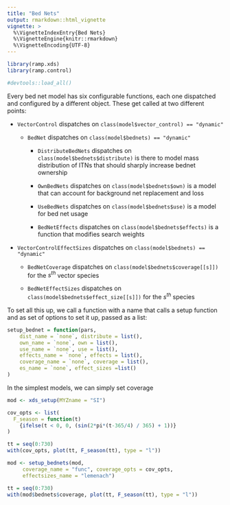 ```yaml
---
title: "Bed Nets"
output: rmarkdown::html_vignette
vignette: >
  %\VignetteIndexEntry{Bed Nets}
  %\VignetteEngine{knitr::rmarkdown}
  %\VignetteEncoding{UTF-8}
---
```


```r
library(ramp.xds)
library(ramp.control)
```

```r
#devtools::load_all()
```

Every bed net model has six configurable functions, each one dispatched and configured by a different object. These get called at two different points:  

- `VectorControl` dispatches on `class(model$vector_control) == "dynamic"` 

    - `BedNet` dispatches on `class(model$bednets) == "dynamic"` 
    
        -  `DistributeBedNets` dispatches on `class(model$bednets$distribute)` is there to model mass distribution of ITNs that should sharply increase bednet ownership 
        
        -  `OwnBedNets` dispatches on `class(model$bednets$own)` is a model that can account for background net replacement and loss 
        
        -  `UseBedNets` dispatches on  `class(model$bednets$use)` is a model for bed net usage 
        
        -  `BedNetEffects` dispatches on  `class(model$bednets$effects)` is a function that modifies search weights
        
- `VectorControlEffectSizes` dispatches on `class(model$bednets) == "dynamic"` 

    - `BedNetCoverage` dispatches on `class(model$bednets$coverage[[s]])` for the $s^{th}$ vector species 
    
    - `BedNetEffectSizes` dispatches on `class(model$bednets$effect_size[[s]])` for the $s^{th}$ species 

To set all this up, we call a function with a name that calls a setup function and as set of options to set it up, passed as a list:

```r
setup_bednet = function(pars, 
    dist_name = `none`, distribute = list(),
    own_name = `none`, own = list(), 
    use_name = `none`, use = list(), 
    effects_name = `none`, effects = list(), 
    coverage_name = `none`, coverage = list(),
    es_name = `none`, effect_sizes =list()
)
```


In the simplest models, we can simply set coverage 

```r
mod <- xds_setup(MYZname = "SI")
```

```r
cov_opts <- list(
  F_season = function(t)
    {ifelse(t < 0, 0, (sin(2*pi*(t-365/4) / 365) + 1))}
)
```

```r
tt = seq(0:730)
with(cov_opts, plot(tt, F_season(tt), type = "l"))
```


```r
mod <- setup_bednets(mod,
     coverage_name = "func", coverage_opts = cov_opts, 
     effectsizes_name = "lemenach")

```

```r
tt = seq(0:730)
with(mod$bednets$coverage, plot(tt, F_season(tt), type = "l"))
```



